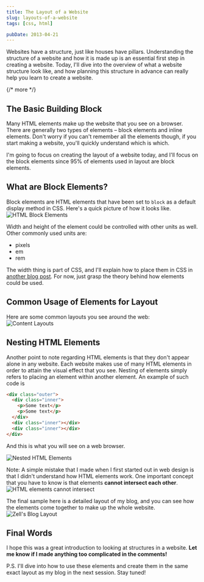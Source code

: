 ```yaml
---
title: The Layout of a Website
slug: layouts-of-a-website
tags: [css, html]

pubDate: 2013-04-21
---
```


Websites have a structure, just like houses have pillars. Understanding the structure of a website and how it is made up is an essential first step in creating a website. Today, I'll dive into the overview of what a website structure look like, and how planning this structure in advance can really help you learn to create a website.

{/* more */}

## The Basic Building Block

Many HTML elements make up the website that you see on a browser. There are generally two types of elements – block elements and inline elements. Don't worry if you can't remember all the elements though, if you start making a website, you'll quickly understand which is which.

I'm going to focus on creating the layout of a website today, and I'll focus on the block elements since 95% of elements used in layout are block elements.

## What are Block Elements?

Block elements are HTML elements that have been set to `block` as a default display method in CSS. Here's a quick picture of how it looks like.
![HTML Block Elements][1]

Width and height of the element could be controlled with other units as well. Other commonly used units are:

- pixels
- em
- rem

The width thing is part of CSS, and I'll explain how to place them in CSS in [another blog post](/blog/9-important-css-properties-you-must-know). For now, just grasp the theory behind how elements could be used.

## Common Usage of Elements for Layout

Here are some common layouts you see around the web:
![Content Layouts][4]

## Nesting HTML Elements

Another point to note regarding HTML elements is that they don't appear alone in any website. Each website makes use of many HTML elements in order to attain the visual effect that you see. Nesting of elements simply refers to placing an element within another element. An example of such code is

```html
<div class="outer">
  <div class="inner">
    <p>Some text</p>
    <p>Some text</p>
  </div>
  <div class="inner"></div>
  <div class="inner"></div>
</div>
```

And this is what you will see on a web browser.

![Nested HTML Elements][2]

Note: A simple mistake that I made when I first started out in web design is that I didn't understand how HTML elements work. One important concept that you have to know is that elements **cannot intersect each other**.
![ HTML elements cannot intersect ][3]

The final sample here is a detailed layout of my blog, and you can see how the elements come together to make up the whole website.
![Zell's Blog Layout][5]

## Final Words

I hope this was a great introduction to looking at structures in a website. **Let me know if I made anything too complicated in the comments!**

P.S. I'll dive into how to use these elements and create them in the same exact layout as my blog in the next session. Stay tuned!

[1]: /assets/2013/04/Widths.jpg 'HTML Block Elements'
[2]: /assets/2013/04/Nesting.jpg 'Nested HTML Elements'
[3]: /assets/2013/04/no-intersect.jpg 'HTML elements cannot intersect'
[4]: /assets/2013/04/Content-Layouts.jpg 'Content Layouts'
[5]: /assets/2013/04/My-blog-layout.jpg "Zell's Blog Layout"
